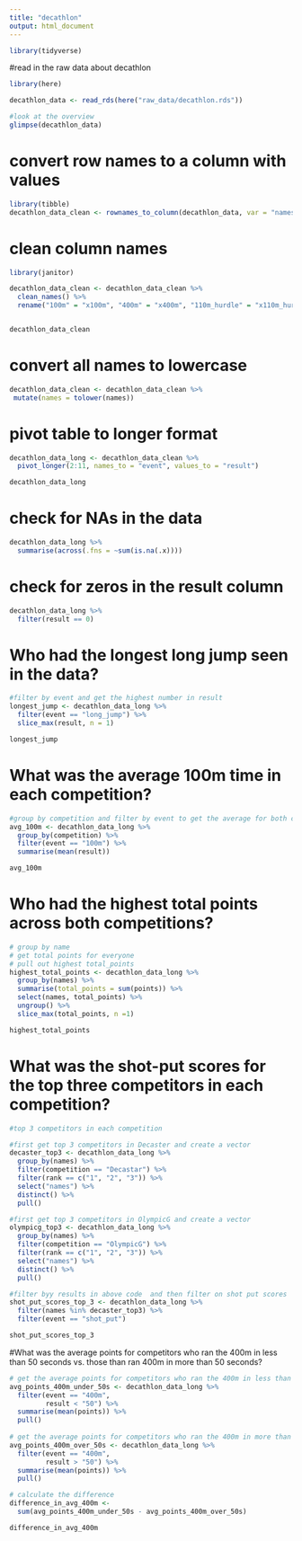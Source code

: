 ```yaml
---
title: "decathlon"
output: html_document
---
```


```r
library(tidyverse)
```


#read in the raw data about decathlon
```r
library(here)

decathlon_data <- read_rds(here("raw_data/decathlon.rds"))

#look at the overview
glimpse(decathlon_data)
```

# convert row names to a column with values
```r
library(tibble)
decathlon_data_clean <- rownames_to_column(decathlon_data, var = "names")
```

# clean column names
```r
library(janitor)

decathlon_data_clean <- decathlon_data_clean %>% 
  clean_names() %>% 
  rename("100m" = "x100m", "400m" = "x400m", "110m_hurdle" = "x110m_hurdle", "1500m" = "x1500m")


decathlon_data_clean
```
# convert all names to lowercase
```r
decathlon_data_clean <- decathlon_data_clean %>% 
 mutate(names = tolower(names))
```

# pivot table to longer format
```r
decathlon_data_long <- decathlon_data_clean %>% 
  pivot_longer(2:11, names_to = "event", values_to = "result")

decathlon_data_long
```
# check for NAs in the data
```r
decathlon_data_long %>% 
  summarise(across(.fns = ~sum(is.na(.x))))
```

# check for zeros in the result column
```r
decathlon_data_long %>% 
  filter(result == 0)
```

# Who had the longest long jump seen in the data?
```r
#filter by event and get the highest number in result
longest_jump <- decathlon_data_long %>% 
  filter(event == "long_jump") %>% 
  slice_max(result, n = 1)

longest_jump 
```

# What was the average 100m time in each competition?
```r
#group by competition and filter by event to get the average for both competition
avg_100m <- decathlon_data_long %>% 
  group_by(competition) %>% 
  filter(event == "100m") %>% 
  summarise(mean(result)) 

avg_100m
```

# Who had the highest total points across both competitions?
```r
# group by name
# get total points for everyone 
# pull out highest total_points
highest_total_points <- decathlon_data_long %>% 
  group_by(names) %>% 
  summarise(total_points = sum(points)) %>% 
  select(names, total_points) %>% 
  ungroup() %>% 
  slice_max(total_points, n =1)

highest_total_points
```

# What was the shot-put scores for the top three competitors in each competition?

```r
#top 3 competitors in each competition

#first get top 3 competitors in Decaster and create a vector
decaster_top3 <- decathlon_data_long %>% 
  group_by(names) %>% 
  filter(competition == "Decastar") %>% 
  filter(rank == c("1", "2", "3")) %>% 
  select("names") %>% 
  distinct() %>% 
  pull()

#first get top 3 competitors in OlympicG and create a vector
olympicg_top3 <- decathlon_data_long %>% 
  group_by(names) %>% 
  filter(competition == "OlympicG") %>% 
  filter(rank == c("1", "2", "3")) %>% 
  select("names") %>% 
  distinct() %>% 
  pull()

#filter byy results in above code  and then filter on shot put scores
shot_put_scores_top_3 <- decathlon_data_long %>% 
  filter(names %in% decaster_top3) %>% 
  filter(event == "shot_put")

shot_put_scores_top_3
```

#What was the average points for competitors who ran the 400m in less than 50 seconds vs. those than ran 400m in more than 50 seconds?
```r
# get the average points for competitors who ran the 400m in less than 50 seconds
avg_points_400m_under_50s <- decathlon_data_long %>% 
  filter(event == "400m", 
         result < "50") %>% 
  summarise(mean(points)) %>% 
  pull()
  
# get the average points for competitors who ran the 400m in more than 50 seconds
avg_points_400m_over_50s <- decathlon_data_long %>% 
  filter(event == "400m", 
         result > "50") %>% 
  summarise(mean(points)) %>% 
  pull()

# calculate the difference
difference_in_avg_400m <- 
  sum(avg_points_400m_under_50s - avg_points_400m_over_50s)

difference_in_avg_400m
```

